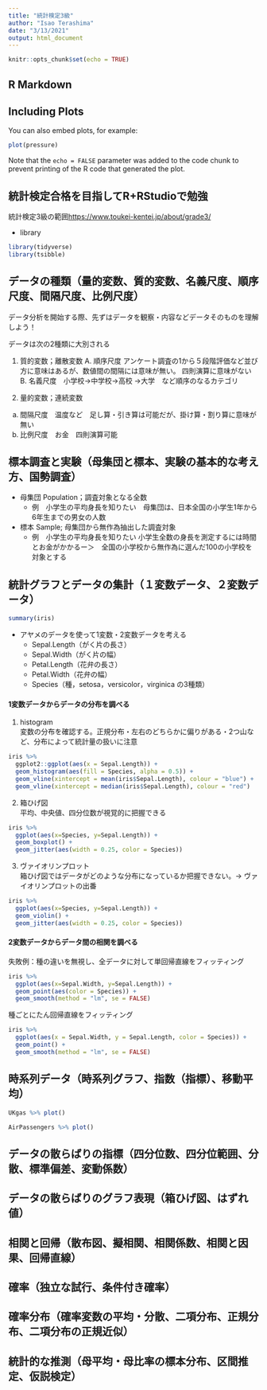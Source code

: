 ---
title: "統計検定3級"
author: "Isao Terashima"
date: "3/13/2021"
output: html_document
---

```{r setup, include=FALSE}
knitr::opts_chunk$set(echo = TRUE)
```

## R Markdown

## Including Plots

You can also embed plots, for example:

```{r pressure, echo=FALSE}
plot(pressure)
```

Note that the `echo = FALSE` parameter was added to the code chunk to prevent printing of the R code that generated the plot.

## 統計検定合格を目指してR+RStudioで勉強
  統計検定3級の範囲<https://www.toukei-kentei.jp/about/grade3/>
  
  * library
```{r libraries}
library(tidyverse)
library(tsibble)
```
  
    
## データの種類（量的変数、質的変数、名義尺度、順序尺度、間隔尺度、比例尺度）
データ分析を開始する際、先ずはデータを観察・内容などデータそのものを理解しよう！<br>

データは次の2種類に大別される<br>

1. 質的変数；離散変数
  A. 順序尺度 アンケート調査の1から５段階評価など並び方に意味はあるが、数値間の間隔には意味が無い。
             四則演算に意味がない
  B. 名義尺度　小学校->中学校->高校  ->大学　など順序のなるカテゴリ
  
2. 量的変数；連続変数
  a. 間隔尺度　温度など　足し算・引き算は可能だが、掛け算・割り算に意味が無い
  b. 比例尺度　お金　四則演算可能


## 標本調査と実験（母集団と標本、実験の基本的な考え方、国勢調査）
* 母集団 Population；調査対象となる全数　
  + 例　小学生の平均身長を知りたい　母集団は、日本全国の小学生1年から6年生までの男女の人数
  
* 標本 Sample; 母集団から無作為抽出した調査対象
  + 例　小学生の平均身長を知りたい 小学生全数の身長を測定するには時間とお金がかかるー＞　全国の小学校から無作為に選んだ100の小学校を対象とする

## 統計グラフとデータの集計（１変数データ、２変数データ）
```{r iris}
summary(iris)
```

* アヤメのデータを使って1変数・2変数データを考える
  + Sepal.Length（がく片の長さ）
  + Sepal.Width（がく片の幅）
  + Petal.Length（花弁の長さ）
  + Petal.Width（花弁の幅）
  + Species（種，setosa，versicolor，virginica の3種類）

#### 1変数データからデータの分布を調べる
1. histogram <br>
変数の分布を確認する。正規分布・左右のどちらかに偏りがある・2つ山など、分布によって統計量の扱いに注意

```{r}
iris %>% 
  ggplot2::ggplot(aes(x = Sepal.Length)) +
  geom_histogram(aes(fill = Species, alpha = 0.5)) +
  geom_vline(xintercept = mean(iris$Sepal.Length), colour = "blue") +
  geom_vline(xintercept = median(iris$Sepal.Length), colour = "red")
```

2. 箱ひげ図 <br>
平均、中央値、四分位数が視覚的に把握できる
```{r box-plot}
iris %>% 
  ggplot(aes(x=Species, y=Sepal.Length)) +
  geom_boxplot() +
  geom_jitter(aes(width = 0.25, color = Species))
```

3. ヴァイオリンプロット <br>
箱ひげ図ではデータがどのような分布になっているか把握できない。-> ヴァイオリンプロットの出番
```{r violin}
iris %>% 
  ggplot(aes(x=Species, y=Sepal.Length)) +
  geom_violin() +
  geom_jitter(aes(width = 0.25, color = Species))
```


#### 2変数データからデータ間の相関を調べる

失敗例：種の違いを無視し、全データに対して単回帰直線をフィッティング
```{r}
iris %>% 
  ggplot(aes(x=Sepal.Width, y=Sepal.Length)) +
  geom_point(aes(color = Species)) +
  geom_smooth(method = "lm", se = FALSE)
```

種ごとにたん回帰直線をフィッティング
```{r}
iris %>% 
  ggplot(aes(x = Sepal.Width, y = Sepal.Length, color = Species)) +
  geom_point() +
  geom_smooth(method = "lm", se = FALSE)
```



## 時系列データ（時系列グラフ、指数（指標）、移動平均）
```{r}
UKgas %>% plot()
```

```{r}
AirPassengers %>% plot()
```



## データの散らばりの指標（四分位数、四分位範囲、分散、標準偏差、変動係数）
## データの散らばりのグラフ表現（箱ひげ図、はずれ値）
## 相関と回帰（散布図、擬相関、相関係数、相関と因果、回帰直線）
## 確率（独立な試行、条件付き確率）
## 確率分布（確率変数の平均・分散、二項分布、正規分布、二項分布の正規近似）
## 統計的な推測（母平均・母比率の標本分布、区間推定、仮説検定）